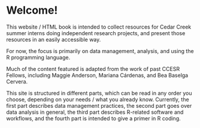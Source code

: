 # Welcome! {.unnumbered}

This website / HTML book is intended to collect resources for Cedar Creek summer interns doing independent research projects, and present those resources in an easily accessible way.

For now, the focus is primarily on data management, analysis, and using the R programming language.

Much of the content featured is adapted from the work of past CCESR Fellows, including Maggie Anderson, Mariana Cárdenas, and Bea Baselga Cervera.

This site is structured in different parts, which can be read in any order you choose, depending on your needs / what you already know. Currently, the first part describes data management practices, the second part goes over data analysis in general, the third part describes R-related software and workflows, and the fourth part is intended to give a primer in R coding.
